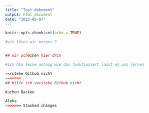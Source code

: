 ```yaml
---
title: "Test dokument"
output: html_document
date: "2023-06-07"
---
```


```r
knitr::opts_chunk$set(echo = TRUE)
```

```r
#wie lösen wir merges ?


## wir scheiben hier drin

#ich hba keine anhnag wie das funktioniert lasst es uns lernen
```

```r
<<rstehe Github nicht
=======
## Hilfe ich verstehe Github nicht 

Kuchen Backen
```

```r
Aloha 
>>>>>>> Stashed changes
```

